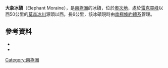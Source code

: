 {{coord|76|17|S|157|20|E|source:GNIS|display=title}}

'''大象冰磧'''（Elephant Moraine），是[[南極洲|南極洲]]的冰磧，位於[[奧次地|奧次地]]，處於[[雷克靈峰|雷克靈峰]]以西50公里的[[莫森冰川|莫森冰川]]源頭以西，長6公里，該冰磧現時由[[南極條約體系|南極條約體系]]管理。

==參考資料==
*{{cite gnis | type = antarid | id = 4415| name = Elephant Moraine | accessdate = 2012-02-27}}
*{{usgs-gazetteer|id=4415}}

{{Antarctica-geo-stub}}
[[Category:南極洲|Category:南極洲]]